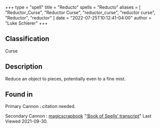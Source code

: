 +++
type = "spell"
title = "Reducto"
spells = "Reducto"
aliases = [
  "Reductor_Curse",
  "Reductor Curse",
  "reductor_curse",
  "reductor curse",
  "Reductor",
  "reductor"
]
date = "2022-07-25T10:12:41-04:00"
author = "Luke Schierer"
+++

## Classification

Curse

## Description

Reduce an object to pieces, potentially even to a fine mist.

## Found in

Primary Cannon
:   citation needed.

Secondary Cannon
:   [magicscrapbook](https://magicscrapbook.tumblr.com/)
    "[‘Book of Spells’ transcript](https://magicscrapbook.tumblr.com/post/162085200042/book-of-spells-transcript)"
    Last Viewed 2021-09-30.
